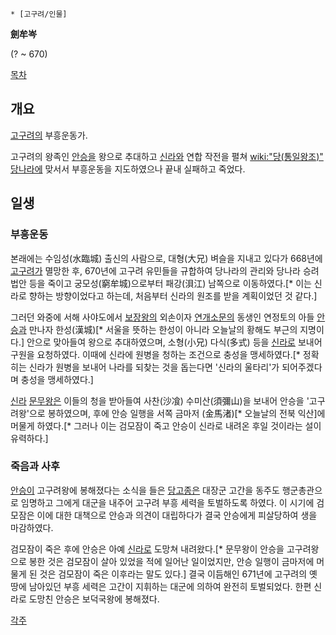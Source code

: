  * [고구려/인물]

'''劍牟岑'''

(? ~ 670)

[[목차]]
== 개요 ==
[[고구려]]의 부흥운동가.

고구려의 왕족인 [[안승]]을 왕으로 추대하고 [[신라]]와 연합 작전을 펼쳐 [[wiki:"당(통일왕조)" 당]]나라에 맞서서 부흥운동을 지도하였으나 끝내 실패하고 죽었다.

== 일생 ==
=== 부흥운동 ===
본래에는 수임성(水臨城) 출신의 사람으로, 대형(大兄) 벼슬을 지내고 있다가 668년에 [[고구려]]가 멸망한 후, 670년에 고구려 유민들을 규합하여 당나라의 관리와 당나라 승려 법안 등을 죽이고 궁모성(窮牟城)으로부터 패강(浿江) 남쪽으로 이동하였다.[* 이는 신라로 향하는 방향이었다고 하는데, 처음부터 신라의 원조를 받을 계획이었던 것 같다.]

그러던 와중에 서해 사야도에서 [[보장왕]]의 외손이자 [[연개소문]]의 동생인 연정토의 아들 [[안승]]과 만나자 한성(漢城)[* 서울을 뜻하는 한성이 아니라 오늘날의 황해도 부근의 지명이다.] 안으로 맞아들여 왕으로 추대하였으며, 소형(小兄) 다식(多式) 등을 [[신라]]로 보내어 구원을 요청하였다. 이때에 신라에 원병을 청하는 조건으로 충성을 맹세하였다.[* 정확히는 신라가 원병을 보내어 나라를 되찾는 것을 돕는다면 '신라의 울타리'가 되어주겠다며 충성을 맹세하였다.]  

[[신라]] [[문무왕]]은 이들의 청을 받아들여 사찬(沙飡) 수미산(須彌山)을 보내어 안승을 '고구려왕'으로 봉하였으며, 후에 안승 일행을 서쪽 금마저 (金馬渚)[* 오늘날의 전북 익산]에 머물게 하였다.[* 그러나 이는 검모잠이 죽고 안승이 신라로 내려온 후일 것이라는 설이 유력하다.]

=== 죽음과 사후 ===
[[안승]]이 고구려왕에 봉해졌다는 소식을 들은 [[당고종]]은 대장군 고간을 동주도 행군총관으로 임명하고 그에게 대군을 내주어 고구려 부흥 세력을 토벌하도록 하였다. 이 시기에 검모잠은 이에 대한 대책으로 안승과 의견이 대립하다가 결국 안승에게 피살당하여 생을 마감하였다.

검모잠이 죽은 후에 안승은 아예 [[신라]]로 도망쳐 내려왔다.[* 문무왕이 안승을 고구려왕으로 봉한 것은 검모잠이 살아 있었을 적에 일어난 일이었지만, 안승 일행이 금마저에 머물게 된 것은 검모잠이 죽은 이후라는 말도 있다.] 결국 이듬해인 671년에 고구려의 옛 땅에 남아있던 부흥 세력은 고간이 지휘하는 대군에 의하여 완전히 토벌되었다. 한편 신라로 도망친 안승은 보덕국왕에 봉해졌다.

[[각주]]
